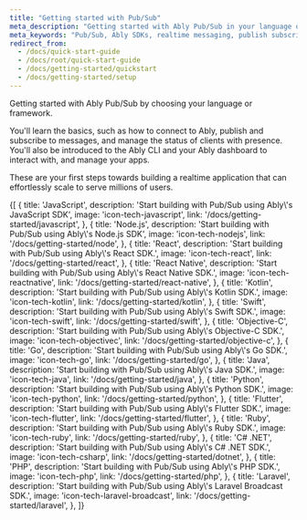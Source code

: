 ```yaml
---
title: "Getting started with Pub/Sub"
meta_description: "Getting started with Ably Pub/Sub in your language or framework of choice. Learn how to publish, subscribe, track presence, fetch message history, and manage realtime connections."
meta_keywords: "Pub/Sub, Ably SDKs, realtime messaging, publish subscribe, getting started guides, realtime communication, Ably tutorial, message history, presence API, Ably CLI Pub/Sub"
redirect_from:
  - /docs/quick-start-guide
  - /docs/root/quick-start-guide
  - /docs/getting-started/quickstart
  - /docs/getting-started/setup
---
```


Getting started with Ably Pub/Sub by choosing your language or framework.

You'll learn the basics, such as how to connect to Ably, publish and subscribe to messages, and manage the status of clients with presence. You'll also be introduced to the Ably CLI and your Ably dashboard to interact with, and manage your apps.

These are your first steps towards building a realtime application that can effortlessly scale to serve millions of users.

<Tiles>
{[
  {
    title: 'JavaScript',
    description: 'Start building with Pub/Sub using Ably\'s JavaScript SDK',
    image: 'icon-tech-javascript',
    link: '/docs/getting-started/javascript',
  },
  {
    title: 'Node.js',
    description: 'Start building with Pub/Sub using Ably\'s Node.js SDK',
    image: 'icon-tech-nodejs',
    link: '/docs/getting-started/node',
  },
  {
    title: 'React',
    description: 'Start building with Pub/Sub using Ably\'s React SDK.',
    image: 'icon-tech-react',
    link: '/docs/getting-started/react',
  },
  {
    title: 'React Native',
    description: 'Start building with Pub/Sub using Ably\'s React Native SDK.',
    image: 'icon-tech-reactnative',
    link: '/docs/getting-started/react-native',
  },
  {
    title: 'Kotlin',
    description: 'Start building with Pub/Sub using Ably\'s Kotlin SDK.',
    image: 'icon-tech-kotlin',
    link: '/docs/getting-started/kotlin',
  },
  {
    title: 'Swift',
    description: 'Start building with Pub/Sub using Ably\'s Swift SDK.',
    image: 'icon-tech-swift',
    link: '/docs/getting-started/swift',
  },
  {
    title: 'Objective-C',
    description: 'Start building with Pub/Sub using Ably\'s Objective-C SDK.',
    image: 'icon-tech-objectivec',
    link: '/docs/getting-started/objective-c',
  },
  {
    title: 'Go',
    description: 'Start building with Pub/Sub using Ably\'s Go SDK.',
    image: 'icon-tech-go',
    link: '/docs/getting-started/go',
  },
  {
    title: 'Java',
    description: 'Start building with Pub/Sub using Ably\'s Java SDK.',
    image: 'icon-tech-java',
    link: '/docs/getting-started/java',
  },
  {
    title: 'Python',
    description: 'Start building with Pub/Sub using Ably\'s Python SDK.',
    image: 'icon-tech-python',
    link: '/docs/getting-started/python',
  },
  {
    title: 'Flutter',
    description: 'Start building with Pub/Sub using Ably\'s Flutter SDK.',
    image: 'icon-tech-flutter',
    link: '/docs/getting-started/flutter',
  },
  {
    title: 'Ruby',
    description: 'Start building with Pub/Sub using Ably\'s Ruby SDK.',
    image: 'icon-tech-ruby',
    link: '/docs/getting-started/ruby',
  },
  {
    title: 'C# .NET',
    description: 'Start building with Pub/Sub using Ably\'s C# .NET SDK.',
    image: 'icon-tech-csharp',
    link: '/docs/getting-started/dotnet',
  },
  {
    title: 'PHP',
    description: 'Start building with Pub/Sub using Ably\'s PHP SDK.',
    image: 'icon-tech-php',
    link: '/docs/getting-started/php',
  },
  {
    title: 'Laravel',
    description: 'Start building with Pub/Sub using Ably\'s Laravel Broadcast SDK.',
    image: 'icon-tech-laravel-broadcast',
    link: '/docs/getting-started/laravel',
  },
]}
</Tiles>
